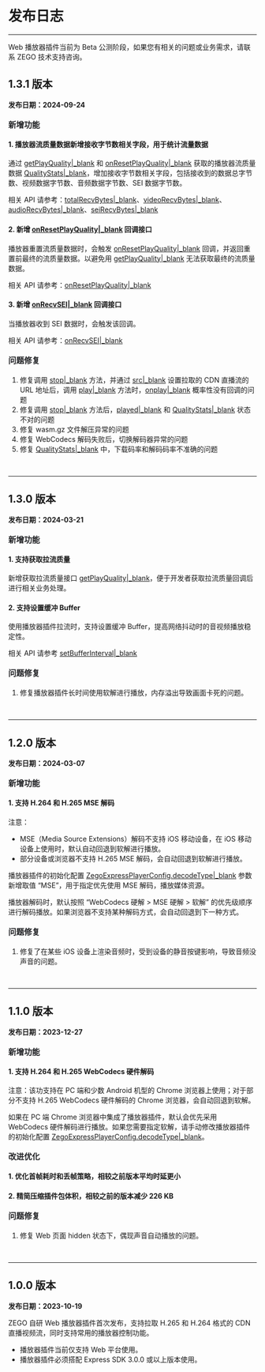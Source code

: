 <style>
.hthree{
    margin: 24px 0 20px !important;
    font-size: 16px !important;
    color: #232427 !important;
    font-weight: 600 !important;
    line-height: 1 !important;
    font-family: "PingFangSC-Medium";
}

</style>

# 发布日志

- - -

<!-- Zego-Split-Line Do Not Remove Me -->

<div class="mk-warning">

Web 播放器插件当前为 Beta 公测阶段，如果您有相关的问题或业务需求，请联系 ZEGO 技术支持咨询。
</div>

## 1.3.1 版本

**发布日期：2024-09-24**

<p class="hthree">新增功能</p>

#### 1. 播放器流质量数据新增接收字节数相关字段，用于统计流量数据

通过 [getPlayQuality\|_blank](@getPlayQuality) 和 [onResetPlayQuality\|_blank](@onResetPlayQuality) 获取的播放器流质量数据 [QualityStats\|_blank](@-QualityStats)，增加接收字节数相关字段，包括接收到的数据总字节数、视频数据字节数、音频数据字节数、SEI 数据字节数。

相关 API 请参考：[totalRecvBytes\|_blank](/article/api?doc=Express_Video_SDK_API~javascript_web~interface~QualityStats#total-recv-bytes)、[videoRecvBytes\|_blank](/article/api?doc=Express_Video_SDK_API~javascript_web~interface~QualityStats#video-recv-bytes)、[audioRecvBytes\|_blank](/article/api?doc=Express_Video_SDK_API~javascript_web~interface~QualityStats#audio-recv-bytes)、[seiRecvBytes\|_blank](/article/api?doc=Express_Video_SDK_API~javascript_web~interface~QualityStats#sei-recv-bytes)


#### 2. 新增 [onResetPlayQuality\|_blank](@onResetPlayQuality) 回调接口

播放器重置流质量数据时，会触发 [onResetPlayQuality\|_blank](@onResetPlayQuality) 回调，并返回重置前最终的流质量数据。以避免用 [getPlayQuality\|_blank](@getPlayQuality) 无法获取最终的流质量数据。

相关 API 请参考：[onResetPlayQuality\|_blank](@onResetPlayQuality)

#### 3. 新增 [onRecvSEI\|_blank](@onRecvSEI) 回调接口

当播放器收到 SEI 数据时，会触发该回调。

相关 API 请参考：[onRecvSEI\|_blank](@onRecvSEI)

<p class="hthree">问题修复</p>

1. 修复调用 [stop\|_blank](@stop) 方法，并通过 [src\|_blank](@src) 设置拉取的 CDN 直播流的 URL 地址后，调用 [play\|_blank](@play) 方法时，[onplay\|_blank](@onplay) 概率性没有回调的问题
2. 修复调用 [stop\|_blank](@stop) 方法后，[played\|_blank](@played) 和 [QualityStats\|_blank](@-QualityStats) 状态不对的问题
3. 修复 wasm.gz 文件解压异常的问题
4. 修复 WebCodecs 解码失败后，切换解码器异常的问题
5. 修复 [QualityStats\|_blank](@-QualityStats) 中，下载码率和解码码率不准确的问题


<br/>
<hr style="height:1px" />


## 1.3.0 版本

**发布日期：2024-03-21**

<p class="hthree">新增功能</p>

#### 1. 支持获取拉流质量

新增获取拉流质量接口 [getPlayQuality\|_blank](@getPlayQuality-ZegoExpressPlayer)，便于开发者获取拉流质量回调后进行相关业务处理。

#### 2. 支持设置缓冲 Buffer

使用播放器插件拉流时，支持设置缓冲 Buffer，提高网络抖动时的音视频播放稳定性。

相关 API 请参考 [setBufferInterval\|_blank](@setBufferInterval-ZegoExpressPlayer)

<p class="hthree">问题修复</p>

1. 修复播放器插件长时间使用软解进行播放，内存溢出导致画面卡死的问题。

<br/>
<hr style="height:1px" />

## 1.2.0 版本

**发布日期：2024-03-07**

<p class="hthree">新增功能</p>

#### 1. 支持 H.264 和 H.265 MSE 解码

注意：

- MSE（Media Source Extensions）解码不支持 iOS 移动设备，在 iOS 移动设备上使用时，默认自动回退到软解进行播放。
- 部分设备或浏览器不支持 H.265 MSE 解码，会自动回退到软解进行播放。

播放器插件的初始化配置 [ZegoExpressPlayerConfig.decodeType\|_blank](/article/api?doc=Express_Video_SDK_API~javascript_web~interface~ZegoExpressPlayerConfig#decode-type) 参数新增取值 “MSE”，用于指定优先使用 MSE 解码，播放媒体资源。

播放器解码时，默认按照 “WebCodecs 硬解 > MSE 硬解 > 软解” 的优先级顺序进行解码播放。如果浏览器不支持某种解码方式，会自动回退到下一种方式。

<p class="hthree">问题修复</p>

1. 修复了在某些 iOS 设备上渲染音频时，受到设备的静音按键影响，导致音频没声音的问题。

<br/>
<hr style="height:1px" />


## 1.1.0 版本

**发布日期：2023-12-27**

<p class="hthree">新增功能</p>

#### 1. 支持 H.264 和 H.265 WebCodecs 硬件解码

注意：该功支持在 PC 端和少数 Android 机型的 Chrome 浏览器上使用；对于部分不支持 H.265 WebCodecs 硬件解码的 Chrome 浏览器，会自动回退到软解。

如果在 PC 端 Chrome 浏览器中集成了播放器插件，默认会优先采用 WebCodecs 硬件解码进行播放。如果您需要指定软解，请手动修改播放器插件的初始化配置 [ZegoExpressPlayerConfig.decodeType\|_blank](/article/api?doc=Express_Video_SDK_API~javascript_web~interface~ZegoExpressPlayerConfig#decode-type)。

<p class="hthree">改进优化</p>

#### 1. 优化首帧耗时和丢帧策略，相较之前版本平均时延更小

#### 2. 精简压缩插件包体积，相较之前的版本减少 226 KB

<p class="hthree">问题修复</p>

1. 修复 Web 页面 hidden 状态下，偶现声音自动播放的问题。

<br/>
<hr style="height:1px" />


## 1.0.0 版本

**发布日期：2023-10-19**

ZEGO 自研 Web 播放器插件首次发布，支持拉取 H.265 和 H.264 格式的 CDN 直播视频流，同时支持常用的播放器控制功能。

<div class="mk-warning">

- 播放器插件当前仅支持 Web 平台使用。 
- 播放器插件必须搭配 Express SDK 3.0.0 或以上版本使用。 
</div>
